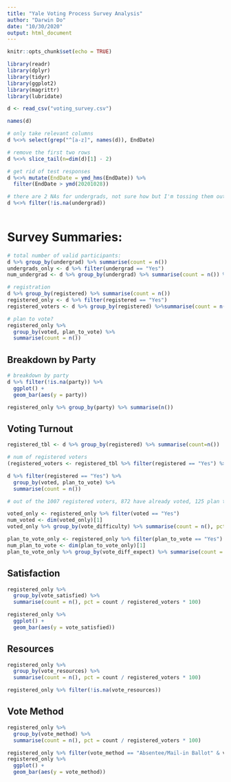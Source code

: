 ```yaml
---
title: "Yale Voting Process Survey Analysis"
author: "Darwin Do"
date: "10/30/2020"
output: html_document
---
```


```r
knitr::opts_chunk$set(echo = TRUE)
```



```r
library(readr)
library(dplyr)
library(tidyr)
library(ggplot2)
library(magrittr)
library(lubridate)
```

```r
d <- read_csv("voting_survey.csv")

names(d)

# only take relevant columns
d %<>% select(grep("^[a-z]", names(d)), EndDate)

# remove the first two rows
d %<>% slice_tail(n=dim(d)[1] - 2)

# get rid of test responses
d %<>% mutate(EndDate = ymd_hms(EndDate)) %>%
  filter(EndDate > ymd(20201028))

# there are 2 NAs for undergrads, not sure how but I'm tossing them out
d %<>% filter(!is.na(undergrad))
  
```

# Survey Summaries:

```r
# total number of valid participants:
d %>% group_by(undergrad) %>% summarise(count = n())
undergrads_only <- d %>% filter(undergrad == "Yes")
num_undergrad <- d %>% group_by(undergrad) %>% summarise(count = n()) %>% filter(undergrad == "Yes") %>% pull()

# registration
d %>% group_by(registered) %>% summarise(count = n())
registered_only <- d %>% filter(registered == "Yes")  
registered_voters <- d %>% group_by(registered) %>%summarise(count = n()) %>% filter(registered == "Yes") %>% pull()

# plan to vote?
registered_only %>%
  group_by(voted, plan_to_vote) %>%
  summarise(count = n())
```

## Breakdown by Party
```r
# breakdown by party
d %>% filter(!is.na(party)) %>%
  ggplot() +
  geom_bar(aes(y = party))

registered_only %>% group_by(party) %>% summarise(n())
```

## Voting Turnout
```r
registered_tbl <- d %>% group_by(registered) %>% summarise(count=n())

# num of registered voters
(registered_voters <- registered_tbl %>% filter(registered == "Yes") %>% pull())

d %>% filter(registered == "Yes") %>%
  group_by(voted, plan_to_vote) %>%
  summarise(count = n())

# out of the 1007 registered voters, 872 have already voted, 125 plan to vote, and 10 do not plan to vote

voted_only <- registered_only %>% filter(voted == "Yes")
num_voted <- dim(voted_only)[1]
voted_only %>% group_by(vote_difficulty) %>% summarise(count = n(), pct = count / num_voted * 100)

plan_to_vote_only <- registered_only %>% filter(plan_to_vote == "Yes")
num_plan_to_vote <- dim(plan_to_vote_only)[1]
plan_to_vote_only %>% group_by(vote_diff_expect) %>% summarise(count = n(), pct = count / num_plan_to_vote * 100)
```
## Satisfaction
```r
registered_only %>% 
  group_by(vote_satisfied) %>%
  summarise(count = n(), pct = count / registered_voters * 100)

registered_only %>%
  ggplot() +
  geom_bar(aes(y = vote_satisfied))
```

## Resources
```r
registered_only %>% 
  group_by(vote_resources) %>%
  summarise(count = n(), pct = count / registered_voters * 100)

registered_only %>% filter(!is.na(vote_resources))
```

## Vote Method
```r
registered_only %>%
  group_by(vote_method) %>%
  summarise(count = n(), pct = count / registered_voters * 100)

registered_only %>% filter(vote_method == "Absentee/Mail-in Ballot" & voted == "No")
registered_only %>% 
  ggplot() +
  geom_bar(aes(y = vote_method))
```

